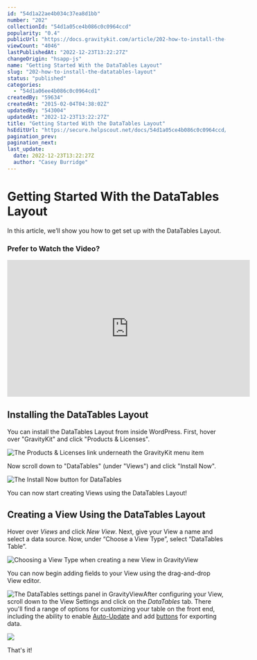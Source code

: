 ```yaml
---
id: "54d1a22ae4b034c37ea8d1bb"
number: "202"
collectionId: "54d1a05ce4b086c0c0964ccd"
popularity: "0.4"
publicUrl: "https://docs.gravitykit.com/article/202-how-to-install-the-datatables-layout"
viewCount: "4046"
lastPublishedAt: "2022-12-23T13:22:27Z"
changeOrigin: "hsapp-js"
name: "Getting Started With the DataTables Layout"
slug: "202-how-to-install-the-datatables-layout"
status: "published"
categories: 
  - "54d1a06ee4b086c0c0964cd1"
createdBy: "59634"
createdAt: "2015-02-04T04:38:02Z"
updatedBy: "543004"
updatedAt: "2022-12-23T13:22:27Z"
title: "Getting Started With the DataTables Layout"
hsEditUrl: "https://secure.helpscout.net/docs/54d1a05ce4b086c0c0964ccd/article/54d1a22ae4b034c37ea8d1bb"
pagination_prev: 
pagination_next: 
last_update:
  date: 2022-12-23T13:22:27Z
  author: "Casey Burridge"
---
```


# Getting Started With the DataTables Layout

In this article, we’ll show you how to get set up with the DataTables Layout.

### Prefer to Watch the Video?

<iframe allow="accelerometer; autoplay; clipboard-write; encrypted-media; gyroscope; picture-in-picture" allowfullscreen="" frameborder="0" height="315" src="https://www.youtube.com/embed/dg-x-FQ6KNI" title="YouTube video player" width="560"></iframe>

## Installing the DataTables Layout

You can install the DataTables Layout from inside WordPress. First, hover over "GravityKit" and click "Products &amp; Licenses".

![The Products & Licenses link underneath the GravityKit menu item](https://s3.amazonaws.com/helpscout.net/docs/assets/54c58489e4b051242988532c/images/63a563439ef7901532ad2a8c/file-7ZM2RnkKU3.png)

Now scroll down to "DataTables" (under "Views") and click "Install Now".

![The Install Now button for DataTables](https://s3.amazonaws.com/helpscout.net/docs/assets/54c58489e4b051242988532c/images/63a565c49cef114e6cd20430/file-o79I3Ef3pH.png)

You can now start creating Views using the DataTables Layout!

## Creating a View Using the DataTables Layout

Hover over *Views* and click *New View*. Next, give your View a name and select a data source. Now, under “Choose a View Type”, select “DataTables Table”.

![Choosing a View Type when creating a new View in GravityView](https://s3.amazonaws.com/helpscout.net/docs/assets/54c58489e4b051242988532c/images/623b30c7c1688a6d26a788f3/file-ueUAlqbpMK.png)

You can now begin adding fields to your View using the drag-and-drop View editor.

![The DataTables settings panel in GravityView](https://s3.amazonaws.com/helpscout.net/docs/assets/54c58489e4b051242988532c/images/623b335cc1e53608cf9ebcea/file-4C1HRaQCEW.png)After configuring your View, scroll down to the View Settings and click on the *DataTables* tab. There you'll find a range of options for customizing your table on the front end, including the ability to enable [Auto-Update](https://docs.gravitykit.com/article/821-enable-auto-update-datatables-setting) and add [buttons](https://docs.gravitykit.com/article/710-datatables-buttons) for exporting data.

![](https://s3.amazonaws.com/helpscout.net/docs/assets/54c58489e4b051242988532c/images/623b33e3c1e53608cf9ebcf4/file-XxOPSUEl5y.png)

That's it!